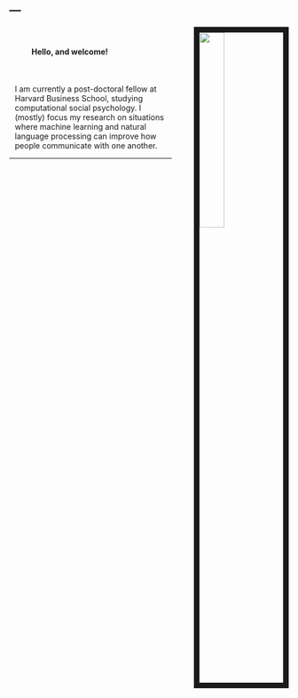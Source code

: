 ---
---

<link rel="stylesheet" href="styles.css" type="text/css">

<img src="images/mikeface.png" style="width:30%; border:10px solid; margin-right: 0px; margin-left: 40px" align="right">
<br/>
<h4 style="margin-left: 40px">Hello, and welcome!</h4>
<br/>
<div style="margin-left: 10px">

I am currently a post-doctoral fellow at Harvard Business School, studying computational social psychology. I (mostly) focus my research on situations where machine learning and natural language processing can improve how people communicate with one another.

</div>
***
